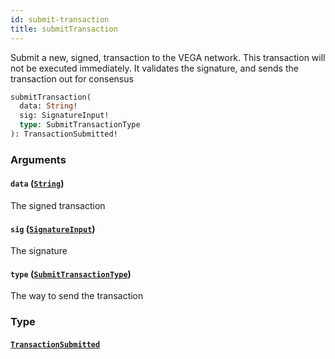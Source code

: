 ```yaml
---
id: submit-transaction
title: submitTransaction
---
```



Submit a new, signed, transaction to the VEGA network. This transaction will not be executed immediately.
It validates the signature, and sends the transaction out for consensus


```graphql
submitTransaction(
  data: String!
  sig: SignatureInput!
  type: SubmitTransactionType
): TransactionSubmitted!

```


### Arguments

#### `data` ([`String`](/docs/v0.47/graphql/scalars/string))

The signed transaction


#### `sig` ([`SignatureInput`](/docs/v0.47/graphql/inputs/signature-input))

The signature


#### `type` ([`SubmitTransactionType`](/docs/v0.47/graphql/enums/submit-transaction-type))

The way to send the transaction


### Type

#### [`TransactionSubmitted`](/docs/v0.47/graphql/objects/transaction-submitted) 






